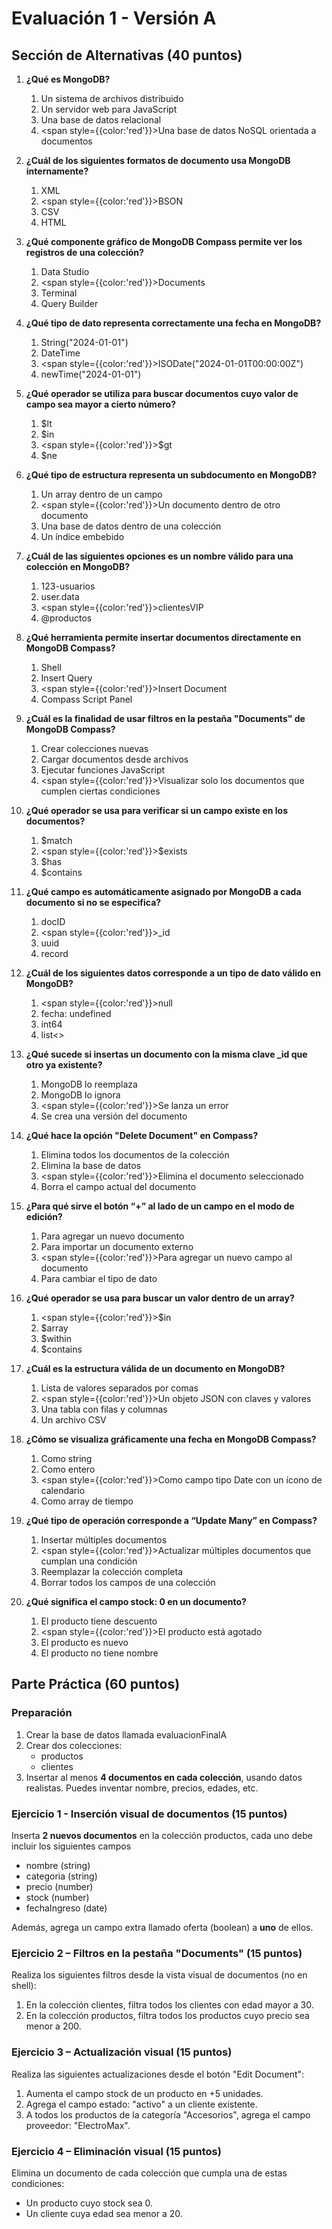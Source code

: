 # Evaluación 1 - Versión A

## Sección de Alternativas (40 puntos)

1. **¿Qué es MongoDB?**
    1. Un sistema de archivos distribuido
    2. Un servidor web para JavaScript
    3. Una base de datos relacional
    4. <span style={{color:'red'}}>Una base de datos NoSQL orientada a documentos</span>

2. **¿Cuál de los siguientes formatos de documento usa MongoDB internamente?**
    1. XML
    2. <span style={{color:'red'}}>BSON</span>
    3. CSV
    4. HTML

3. **¿Qué componente gráfico de MongoDB Compass permite ver los registros de una colección?**
    1. Data Studio
    2. <span style={{color:'red'}}>Documents</span>
    3. Terminal
    4. Query Builder

4. **¿Qué tipo de dato representa correctamente una fecha en MongoDB?**
    1. String("2024-01-01")
    2. DateTime
    3. <span style={{color:'red'}}>ISODate("2024-01-01T00:00:00Z")</span>
    4. newTime("2024-01-01")

5. **¿Qué operador se utiliza para buscar documentos cuyo valor de campo sea mayor a cierto número?**
    1. $lt
    2. $in
    3. <span style={{color:'red'}}>$gt</span>
    4. $ne

6. **¿Qué tipo de estructura representa un subdocumento en MongoDB?**
    1. Un array dentro de un campo
    2. <span style={{color:'red'}}>Un documento dentro de otro documento</span>
    3. Una base de datos dentro de una colección
    4. Un índice embebido

7. **¿Cuál de las siguientes opciones es un nombre válido para una colección en MongoDB?**
    1. 123-usuarios
    2. user.data
    3. <span style={{color:'red'}}>clientesVIP</span>
    4. \@productos

8. **¿Qué herramienta permite insertar documentos directamente en MongoDB Compass?**
    1. Shell
    2. Insert Query
    3. <span style={{color:'red'}}>Insert Document</span>
    4. Compass Script Panel

9. **¿Cuál es la finalidad de usar filtros en la pestaña "Documents" de MongoDB Compass?**
    1. Crear colecciones nuevas
    2. Cargar documentos desde archivos
    3. Ejecutar funciones JavaScript
    4. <span style={{color:'red'}}>Visualizar solo los documentos que cumplen ciertas condiciones</span>

10. **¿Qué operador se usa para verificar si un campo existe en los documentos?**
    1. $match
    2. <span style={{color:'red'}}>$exists</span>
    3. $has
    4. $contains

11. **¿Qué campo es automáticamente asignado por MongoDB a cada documento si no se especifica?**
    1. docID
    2. <span style={{color:'red'}}>\_id</span>
    3. uuid
    4. record

12. **¿Cuál de los siguientes datos corresponde a un tipo de dato válido en MongoDB?**
    1. <span style={{color:'red'}}>null</span>
    2. fecha: undefined
    3. int64
    4. list\<\>

13. **¿Qué sucede si insertas un documento con la misma clave _id que otro ya existente?**
    1. MongoDB lo reemplaza
    2. MongoDB lo ignora
    3. <span style={{color:'red'}}>Se lanza un error</span>
    4. Se crea una versión del documento

14. **¿Qué hace la opción "Delete Document" en Compass?**
    1. Elimina todos los documentos de la colección
    2. Elimina la base de datos
    3. <span style={{color:'red'}}>Elimina el documento seleccionado</span>
    4. Borra el campo actual del documento

15. **¿Para qué sirve el botón “+” al lado de un campo en el modo de edición?**
    1. Para agregar un nuevo documento
    2. Para importar un documento externo
    3. <span style={{color:'red'}}>Para agregar un nuevo campo al documento</span>
    4. Para cambiar el tipo de dato

16. **¿Qué operador se usa para buscar un valor dentro de un array?**
    1. <span style={{color:'red'}}>$in</span>
    2. $array
    3. $within
    4. $contains

17. **¿Cuál es la estructura válida de un documento en MongoDB?**
    1. Lista de valores separados por comas
    2. <span style={{color:'red'}}>Un objeto JSON con claves y valores</span>
    3. Una tabla con filas y columnas
    4. Un archivo CSV

18. **¿Cómo se visualiza gráficamente una fecha en MongoDB Compass?**
    1. Como string
    2. Como entero
    3. <span style={{color:'red'}}>Como campo tipo Date con un ícono de calendario</span>
    4. Como array de tiempo

19. **¿Qué tipo de operación corresponde a “Update Many” en Compass?**
    1. Insertar múltiples documentos
    2. <span style={{color:'red'}}>Actualizar múltiples documentos que cumplan una condición</span>
    3. Reemplazar la colección completa
    4. Borrar todos los campos de una colección

20. **¿Qué significa el campo stock: 0 en un documento?**
    1. El producto tiene descuento
    2. <span style={{color:'red'}}>El producto está agotado</span>
    3. El producto es nuevo
    4. El producto no tiene nombre

## Parte Práctica (60 puntos)

### Preparación
1. Crear la base de datos llamada evaluacionFinalA
2. Crear dos colecciones:
    - productos
    - clientes
3. Insertar al menos **4 documentos en cada colección**, usando datos realistas. Puedes inventar nombre, precios, edades, etc.


### Ejercicio 1 - Inserción visual de documentos (15 puntos)

Inserta **2 nuevos documentos** en la colección productos, cada uno debe incluir los siguientes campos
- nombre (string)
- categoria (string)
- precio (number)
- stock (number)
- fechaIngreso (date)

Además, agrega un campo extra llamado oferta (boolean) a **uno** de ellos.

### Ejercicio 2 – Filtros en la pestaña "Documents" (15 puntos)
Realiza los siguientes filtros desde la vista visual de documentos (no en shell):

1. En la colección clientes, filtra todos los clientes con edad mayor a 30.
2. En la colección productos, filtra todos los productos cuyo precio sea menor a 200.

### Ejercicio 3 – Actualización visual (15 puntos)
Realiza las siguientes actualizaciones desde el botón "Edit Document":

1. Aumenta el campo stock de un producto en +5 unidades.
2. Agrega el campo estado: "activo" a un cliente existente.
3. A todos los productos de la categoría "Accesorios", agrega el campo proveedor: "ElectroMax".

### Ejercicio 4 – Eliminación visual (15 puntos)
Elimina un documento de cada colección que cumpla una de estas condiciones:

- Un producto cuyo stock sea 0.
- Un cliente cuya edad sea menor a 20.